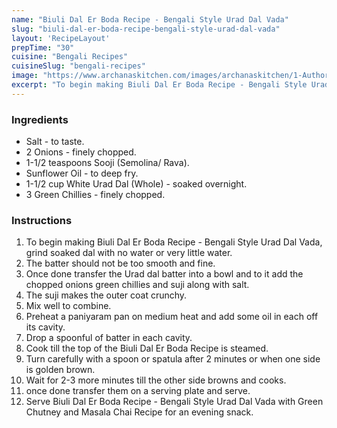 ---
name: "Biuli Dal Er Boda Recipe - Bengali Style Urad Dal Vada"
slug: "biuli-dal-er-boda-recipe-bengali-style-urad-dal-vada"
layout: 'RecipeLayout'
prepTime: "30"
cuisine: "Bengali Recipes"
cuisineSlug: "bengali-recipes"
image: "https://www.archanaskitchen.com/images/archanaskitchen/1-Author/Deboshruti.ghosh/Biuli_Dal_Er_Boda_Recipe_Bengali_Style_Urad_Dal_Vada.jpg"
excerpt: "To begin making Biuli Dal Er Boda Recipe - Bengali Style Urad Dal Vada, grind soaked dal with no water or very little water"
---

### Ingredients

- Salt - to taste.
- 2 Onions - finely chopped.
- 1-1/2 teaspoons Sooji (Semolina/ Rava).
- Sunflower Oil - to deep fry.
- 1-1/2 cup White Urad Dal (Whole) - soaked overnight.
- 3 Green Chillies - finely chopped.

### Instructions

1. To begin making Biuli Dal Er Boda Recipe - Bengali Style Urad Dal Vada, grind soaked dal with no water or very little water.
1. The batter should not be too smooth and fine.
1. Once done transfer the Urad dal batter into a bowl and to it add the chopped onions green chillies and suji along with salt.
1. The suji makes the outer coat crunchy.
1. Mix well to combine.
1. Preheat a paniyaram pan on medium heat and add some oil in each off its cavity.
1. Drop a spoonful of batter in each cavity.
1. Cook till the top of the Biuli Dal Er Boda Recipe is steamed.
1. Turn carefully with a spoon or spatula after 2 minutes or when one side is golden brown.
1. Wait for 2-3 more minutes till the other side browns and cooks.
1. once done transfer them on a serving plate and serve.
1. Serve Biuli Dal Er Boda Recipe - Bengali Style Urad Dal Vada with Green Chutney and Masala Chai Recipe for an evening snack.
